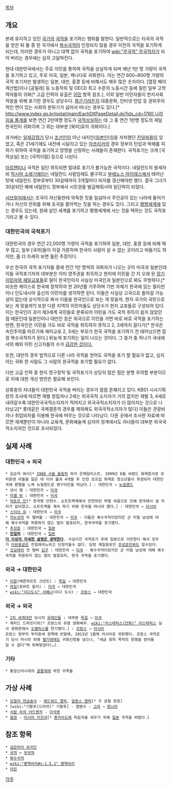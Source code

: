 [[목차]]
== 개요 ==
본래 유지하고 있던 [[국가]]의 [[국적]]을 포기하는 행위를 말한다. 일반적으로는 타국의 국적을 얻은 뒤 둘 중 한 국가에서 [[복수국적]]이 인정되지 않을 경우 이전의 국적을 포기하게 되는데, 이러한 경우가 아니고 대책 없이 국적을 포기하여 [[wiki:"무국적" 무국적자]]가 되어 버리는 경우에는 심히 고달파진다.

현대 대한민국에서는 주로 이민을 통하여 국적을 상실하게 되며 매년 1만 명 가량이 국적을 포기하고 있고, 주로 미국, 일본, 캐나다로 귀화한다. 이는 연간 600~800명 가량의 국적 포기자만 발생하는 일본, 대만, 홍콩 등에 비해서도 매우 많은 숫자이다. [열정 페이 계산법]이나 [공밀레] 등 노동착취 및 OECD 최고 수준의 노동시간 등에 질린 일부 고학력자들의 귀화[* 고급 인력의 유출은 [[이민]] 항목 참조.], 이외 일반 이민자들이 현지사회 적응을 위해 포기한 경우도 상당수다. [[똥군기]]라든지 대중문화, 인터넷 탄압 등 권위주의적인 면이 있는 사회의 분위기가 싫어서 떠나는 경우도 있다.[* [[http://www.index.go.kr/potal/main/EachDtlPageDetail.do?idx_cd=1760 나라지표 통계]]를 보면 연간 2만여명 정도가 [[국적상실]]하는 데 그 중 연간 1만명 정도의 재일 한국인이 귀화이며 그 외는 대부분 [북미]로의 귀화이다.] 

과거에는 [[일제강점기]] 당시 [[조선]]인이 아닌 내지인([[일본인]])임을 자처했던 [[친일파]]들이 있었고, 혹은 21세기에도 내전에 시달리고 있는 [[아프리카]]의 경우 정부의 탄압과 박해를 피하기 위하여 국적을 포기하고 망명을 신청하는 사례들이 존재한다. 국적포기는 크게 [국적상실] 또는 [국적이탈] 등으로 나뉜다.

[[아르헨티나]] 국적은 일단 취득되면 절대로 포기가 불가능한 국적이다. 네덜란드의 왕세자비 [[막시마 소레기에타]]는 네덜란드 사람임에도 불구하고 [[부에노스 아이레스]]에서 태어난 탓에 네덜란드 정부로부터 30살때까지 3개월마다 비자를 갱신해야만 했다. 결국 그녀가 30살되던 해에 네덜란드 정부에서 시민권을 발급해줘서야 일단락이 되었다.

[[서브컬처]]에서는 조국이 자신들한테 악독한 짓을 일삼아서 주인공이 있는 나라에 들어가거나 자신의 안위를 위해 조국을 팔아먹는 짓을 하는 경우도 있다. 그리고 [[평행세계]]에 있는 경우도 있는데, 원래 살던 세계를 포기하고 평행세계에 사는 것을 택하는 것도 국적포기라고 볼 수 있다.

=== 대한민국의 국적포기 ===
대한민국의 경우 연간 22,000명 가량이 국적을 포기하여 일본, 대만, 홍콩 등에 비해 매우 많고, 일부 [국까]들이 이걸 거론하며 한국이 사람이 살 수 없는 곳이라고 떠들기도 하지만, 좀 더 자세히 보면 틀린 주장이다.

우선 한국의 국적 포기자들 중에 연간 1만 명씩의 귀화자가 나오는 곳이 미국과 일본인데 이들 국적포기자의 대부분은 이미 영주권을 취득하고 현지에 이민을 간 지 오래 된 [http://news.naver.com/main/read.nhn?mode=LSD&mid=sec&sid1=102&oid=005&aid=0000341618 장기이민자와 재일교포들]로 말이 한국인이지 사실상 미국인과 일본인으로 봐도 무방하다.[* 비슷한 케이스로 한국에 정착하여 한 20년쯤 거주하며 기반 자체가 한국에 있는 필리핀이나 인도네시아 출신의 이민자를 생각하면 된다. 이들은 사실상 고국으로 돌아갈 가능성이 없는데 상식적으로 봐서 이들을 한국인으로 보는 게 맞을까, 현지 국가의 국민으로 보는 게 맞을까?] 또한 다른 지역의 이민자들도 상당수가 현지 교포들로 구성되어 있다. 이는 한국인이 과거 제3세계 국민들로 분류되어 이민을 가도 국적 취득이 쉽지 않았던 점 때문인데 일본인이나 대만인 등은 외국으로 이민을 가면 바로 바로 국적을 포기하는 반면, 한국인은 이민을 가도 바로 국적을 취득하지 못하고 2, 3세까지 끌다가[* 한국은 속인주의를 따르기에 재미교포 2, 3세는 부모가 한국 국적을 포기하기 전 태어났으면 잠정 복수국적자가 된다.] 뒤늦게 포기하는 일이 나오는 것이다. 그 증거 중 하나가 국내에서의 해외 이민 신고자들의 수가 [http://news.naver.com/main/read.nhn?mode=LSD&mid=sec&sid1=104&oid=015&aid=0003037627 급감한 것이다.]

또한, 대만의 경우 법적으로 다른 나라 국적을 얻어도 국적을 포기 할 필요가 없고, 심지어는 귀화 한 사람도 그 사람의 원국적을 포기할 필요가 없다.

다만 고급 인력 중 현지 영구정착 및 국적포기가 상당히 많은 점은 분명 우려할 부분이므로 이에 대한 개선 방안은 필요해 보인다. 

상류층의 자녀들이 대한민국 국적을 버리는 경우가 점점 흔해지고 있다. KBS1 시사기획 창의 조사에 따르면 재벌 창립자나 2세는 외국국적 소지자가 거의 없지만 재벌 3, 4세로 내려갈수록 대한민국국적소지자가 적어지고 외국국적소지자가 더 많아지는 것으로 나타났고[* 롯데같은 국제결혼의 경우를 제외해도 외국국적소지자가 많다] 이들은 관광비자나 취업비자를 이용해 한국에 머무는 것으로 나타났다. 다른 곳에서 조사한 자료에 따르면 재계뿐만이 아니라 교육계, 문화예술계 심지어 정계에서도 자녀들이 대부분 외국국적소지자인 것으로 조사되었다.  
== 실제 사례 ==
=== 대한민국 → 외국 ===
 * 김순덕 여사[* [[1988 서울 올림픽]] 하키 은메달리스트. 1999년 6월 씨랜드 화재참사로 유치원생 아들을 잃은 데 이어 불과 4개월 후 인천 호프집 화재로 청소년들이 희생되자 대한민국에 환멸을 느껴 뉴질랜드로 영구이민을 떠났다.] : 대한민국 → [[뉴질랜드]]
 * 낸시 랭 : 대한민국 → [[미국]]
 * [[미셸 위]] : 대한민국 → [[미국]]
 * [[빅토르 안]][* 한국명 안현수. 쇼트트랙계에서 만연하던 파벌 싸움으로 인해 한국에서 설 자리가 없어졌고, 쇼트트랙을 계속 하기 위해 한국을 떠나야 했다.] : 대한민국 → [[러시아]]
 * [[스티브 유]] : 대한민국 → [[미국]]
 * [[지누션]]의 두 멤버들 : 대한민국 → [[미국]] - 이들은 복수국적이었지만 군 미필 남성에 대해 복수국적을 허용하지 않는 법이 발효되자, 한국국적을 포기했다.
 * [[추성훈]] : 대한민국 → [[일본]]
 * '''[[친일파]]''' : 대한민국 → [[일본]]
 '''[[더 이상의 자세한 설명은 생략한다]]'''. 사실이건 국적포기 후에 일본으로 이민한다 해서 모두가 [[이완용]]같은 친일매국노라고 단정지을수 없다. 당장 재일동포인 [[추성훈]]만봐도 알수있다.
 * [[코요태]]의 전 멤버 [[김구]] : 대한민국 → [[미국]] - 복수국적이었지만 군 미필 남성에 대해 복수국적을 허용하지 않는 법이 발효되자, 한국 국적을 포기했다.
=== 외국 → 대한민국 ===
 * [[이참]](베른하르트 크반트) : [[독일]] → 대한민국
 * [[하일]](로버트 할리) : [[미국]] → 대한민국
 * [[wiki:"이다도시" 서혜나]](이다 도시) : [[프랑스]] → 대한민국

=== 외국 → 외국 ===
 * [[2차 세계대전]] 당시의 [[유태인]]들 : 대부분 [[독일]] → [[미국]] 
 * 제라드 드파르디외[* 프랑스의 유명 영화배우. [[wiki:"아스테릭스(만화)" 아스테릭스]] 실사 영화판에서 [[오벨릭스]]를 연기했다.] : [[프랑스]] → [[러시아]]
 프랑스 정부의 부자증세 정책에 반발해, 2013년 1월에 러시아로 귀화했다. 프랑스 국적포기 당시 러시아 외에 [[벨기에]]에도 귀화신청을 냈으나, "세금 회피 목적의 망명을 받아들일 수 없다"며 퇴짜맞았다(…).

=== 기타 ===
 * 통일신라시대의 [[골품제]]에 막힌 귀족들

== 가상 사례 ==
 * [[강철의 연금술사]] - [[에드워드 엘릭]], [[알폰스 엘릭]][* 구 강철 한정] 
 * [wiki:"기황후(드라마)" 기황후] - 염병수 : [[고려]] → [[원나라]]
 * [[서랍 속의 어드벤처]] - [[이석영]]
 * [[철권]] - [[미시마 카즈야]][* [[홋카이도]]에 독립국을 세우기 위해 [[일본]] 국적을 버렸다.]

== 참조 항목 ==
 * [[검은머리 외국인]]
 * [[국적]] ↔ [[무국적]]
 * [[복수국적]]
 * [[wiki:"병역비리#s-1.5.1" 병역비리]]
 * [[이민]]

[[각주]]
